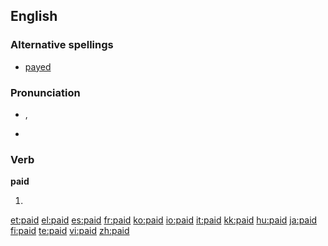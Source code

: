 ==English==

{{rank|brother|I've|longer|476|paid|art|neither|suddenly}}

===Alternative spellings===
*[[payed]] {{italbrac|archaic}}

===Pronunciation===
*{{IPA|/'peɪd/}}, {{SAMPA|/'peId/}}
*{{audio|en-us-paid.ogg|Audio (US)}}
*:{{rhymes|eɪd}}

===Verb===
'''paid'''

# {{past of|[[pay]]}}

[[et:paid]]
[[el:paid]]
[[es:paid]]
[[fr:paid]]
[[ko:paid]]
[[io:paid]]
[[it:paid]]
[[kk:paid]]
[[hu:paid]]
[[ja:paid]]
[[fi:paid]]
[[te:paid]]
[[vi:paid]]
[[zh:paid]]